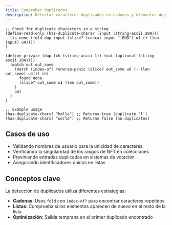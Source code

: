 ```yaml
---
title: Comprobar duplicados
description: Detectar caracteres duplicados en cadenas y elementos duplicados en listas usando Clarity
---
```

```clarity
;; Check for duplicate characters in a string
(define-read-only (has-duplicate-chars? (input (string-ascii 200)))
  (is-none (fold dup input (slice? (concat input "|END") u1 (+ (len input) u4))))
)

(define-private (dup (ch (string-ascii 1)) (out (optional (string-ascii 204))))
  (match out out_some 
    (match (index-of? (unwrap-panic (slice? out_some u0 (- (len out_some) u4))) ch) 
      found none 
      (slice? out_some u1 (len out_some))
    )
    out
  )
)

;; Example usage
(has-duplicate-chars? "hello") ;; Returns true (duplicate 'l')
(has-duplicate-chars? "world") ;; Returns false (no duplicates)
```

## Casos de uso

* Validando nombres de usuario para la unicidad de caracteres
* Verificando la singularidad de los rasgos de NFT en colecciones
* Previniendo entradas duplicadas en sistemas de votación
* Asegurando identificadores únicos en listas

## Conceptos clave

La detección de duplicados utiliza diferentes estrategias:

* **Cadenas**: Usos `fold` con `index-of?` para encontrar caracteres repetidos
* **Listas**: Comprueba si los elementos aparecen de nuevo en el resto de la lista
* **Optimización**: Salida temprana en el primer duplicado encontrado
